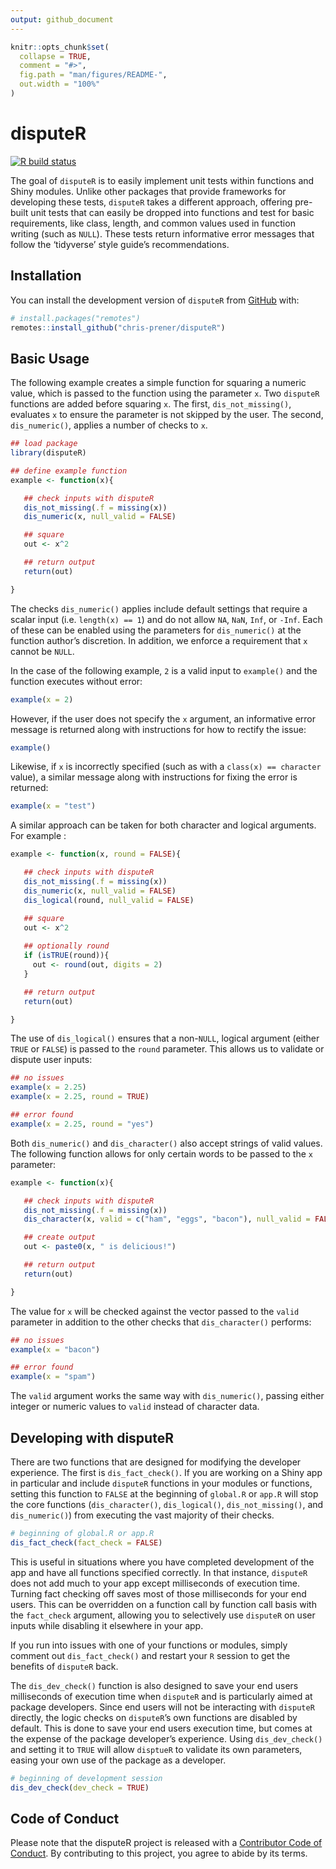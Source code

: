 ```yaml
---
output: github_document
---
```


<!-- README.md is generated from README.Rmd. Please edit that file -->

```r
knitr::opts_chunk$set(
  collapse = TRUE,
  comment = "#>",
  fig.path = "man/figures/README-",
  out.width = "100%"
)
```

# disputeR

[![R build status](https://github.com/chris-prener/disputeR/workflows/R-CMD-check/badge.svg)](https://github.com/chris-prener/disputeR/actions)

The goal of `disputeR` is to easily implement unit tests within functions and Shiny modules. Unlike other packages that provide frameworks for developing these tests, `disputeR` takes a different approach, offering pre-built unit tests that can easily be dropped into functions and test for basic requirements, like class, length, and common values used in function writing (such as `NULL`). These tests return informative error messages that follow the 'tidyverse' style guide's recommendations.

## Installation

You can install the development version of `disputeR` from [GitHub](https://github.com/) with:

``` r
# install.packages("remotes")
remotes::install_github("chris-prener/disputeR")
```

## Basic Usage

The following example creates a simple function for squaring a numeric value, which is passed to the function using the parameter `x`. Two `disputeR` functions are added before squaring `x`. The first, `dis_not_missing()`, evaluates `x` to ensure the parameter is not skipped by the user. The second, `dis_numeric()`, applies a number of checks to `x`.

```r
## load package
library(disputeR)

## define example function
example <- function(x){

   ## check inputs with disputeR
   dis_not_missing(.f = missing(x))
   dis_numeric(x, null_valid = FALSE)

   ## square
   out <- x^2

   ## return output
   return(out)

}
```

The checks `dis_numeric()` applies include default settings that require a scalar input (i.e. `length(x) == 1`) and do not allow `NA`, `NaN`, `Inf`, or `-Inf`. Each of these can be enabled using the parameters for `dis_numeric()` at the function author's discretion. In addition, we enforce a requirement that `x` cannot be `NULL`.

In the case of the following example, `2` is a valid input to `example()` and the function executes without error:

```r
example(x = 2)
```

However, if the user does not specify the `x` argument, an informative error message is returned along with instructions for how to rectify the issue:

```r
example()
```

Likewise, if `x` is incorrectly specified (such as with a `class(x) == character` value), a similar message along with instructions for fixing the error is returned:

```r
example(x = "test")
```

A similar approach can be taken for both character and logical arguments. For example :

```r
example <- function(x, round = FALSE){

   ## check inputs with disputeR
   dis_not_missing(.f = missing(x))
   dis_numeric(x, null_valid = FALSE)
   dis_logical(round, null_valid = FALSE)

   ## square
   out <- x^2
   
   ## optionally round
   if (isTRUE(round)){
     out <- round(out, digits = 2)
   }

   ## return output
   return(out)

}
```

The use of `dis_logical()` ensures that a non-`NULL`, logical argument (either `TRUE` or `FALSE`) is passed to the `round` parameter. This allows us to validate or dispute user inputs:

```r
## no issues
example(x = 2.25)
example(x = 2.25, round = TRUE)

## error found
example(x = 2.25, round = "yes")
```

Both `dis_numeric()` and `dis_character()` also accept strings of valid values. The following function allows for only certain words to be passed to the `x` parameter:

```r
example <- function(x){

   ## check inputs with disputeR
   dis_not_missing(.f = missing(x))
   dis_character(x, valid = c("ham", "eggs", "bacon"), null_valid = FALSE,)

   ## create output
   out <- paste0(x, " is delicious!")

   ## return output
   return(out)

}
```

The value for `x` will be checked against the vector passed to the `valid` parameter in addition to the other checks that `dis_character()` performs:

```r
## no issues
example(x = "bacon")

## error found
example(x = "spam")
```

The `valid` argument works the same way with `dis_numeric()`, passing either integer or numeric values to `valid` instead of character data.

## Developing with disputeR

There are two functions that are designed for modifying the developer experience. The first is `dis_fact_check()`. If you are working on a Shiny app in particular and include `disputeR` functions in your modules or functions, setting this function to `FALSE` at the beginning of `global.R` or `app.R` will stop the core functions (`dis_character()`, `dis_logical()`, `dis_not_missing()`, and `dis_numeric()`) from executing the vast majority of their checks. 

```r
# beginning of global.R or app.R
dis_fact_check(fact_check = FALSE)
```

This is useful in situations where you have completed development of the app and have all functions specified correctly. In that instance, `disputeR` does not add much to your app except milliseconds of execution time. Turning fact checking off saves most of those milliseconds for your end users. This can be overridden on a function call by function call basis with the `fact_check` argument, allowing you to selectively use `disputeR` on user inputs while disabling it elsewhere in your app.

If you run into issues with one of your functions or modules, simply comment out `dis_fact_check()` and restart your `R` session to get the benefits of `disputeR` back.

The `dis_dev_check()` function is also designed to save your end users milliseconds of execution time when `disputeR` and is particularly aimed at package developers. Since end users will not be interacting with `disputeR` directly, the logic checks on `disputeR`'s own functions are disabled by default. This is done to save your end users execution time, but comes at the expense of the package developer's experience. Using `dis_dev_check()` and setting it to `TRUE` will allow `disptueR` to validate its own parameters, easing your own use of the package as a developer.

```r
# beginning of development session
dis_dev_check(dev_check = TRUE)
```

## Code of Conduct
  
Please note that the disputeR project is released with a [Contributor Code of Conduct](https://contributor-covenant.org/version/2/1/CODE_OF_CONDUCT.html). By contributing to this project, you agree to abide by its terms.
